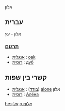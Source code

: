 אלון

==עברית==
אלון - עץ

===[[תרגום]]===
*[[אנגלית]] : [[oak]]
*[[רוסית]] : [[дуб]]

==קשרי בין שפות== 
*[[בודד]]) : [[אנגלית]]) [[alone]] אלון 
*[[רוסית]] : [[Алёна]]

[[he:אלון]]
[[ru:אלון]]

{{notenglish}}